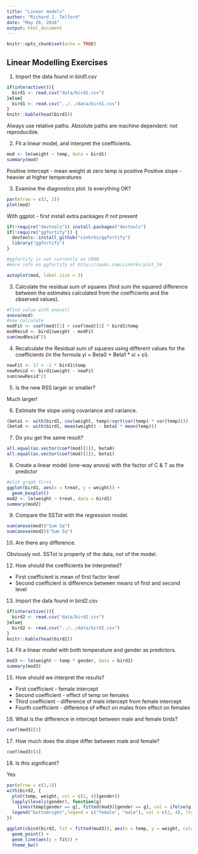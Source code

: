 ```yaml
---
title: "Linear models"
author: "Richard J. Telford"
date: "May 26, 2016"
output: html_document
---
```


```r
knitr::opts_chunk$set(echo = TRUE)
```

## Linear Modelling Exercises

1. Import the data found in bird1.csv
```r
if(interactive()){
  bird1 <- read.csv("data/bird1.csv")
}else{
  bird1 <- read.csv("../../data/bird1.csv")
}
knitr::kable(head(bird1))
```

Always use relative paths. Absolute paths are machine dependent: not reproducible.

2. Fit a linear model, and interpret the coefficients.
```r
mod <- lm(weight ~ temp, data = bird1)
summary(mod)
```
Positive intercept - mean weight at zero temp is positive
Positive slope - heavier at higher temperatures

3. Examine the diagnostics plot. Is everything OK?
```r
par(mfrow = c(2, 2))
plot(mod)
```

With ggplot - first install extra packages if not present

```r
if(!require("devtools")) install.packages("devtools")
if(!require("ggfortify")) {
  devtools::install_github("sinhrks/ggfortify")
  library("ggfortify")
}

#ggfortify is not currently on CRAN
#more info on ggfortify at http://rpubs.com/sinhrks/plot_lm
```

```r
autoplot(mod, label.size = 3)
```

3. Calculate the residual sum of squares (find sum the squared difference between the estimates calculated from the coefficients and the observed values).
```r
#find value with anova()
anova(mod)
#now calculate
modFit <- coef(mod)[1] + coef(mod)[2] * bird1$temp
modResid <- bird1$weight - modFit
sum(modResid^2)
```

4. Recalculate the Residual sum of squares using different values for the coefficients (in the formula yi = Beta0 + Beta1 * xi + εi).
```r
newFit <- 17 + -1 * bird1$temp
newResid <- bird1$weight - newFit
sum(newResid^2)
```

5. Is the new RSS larger or smaller?

Much larger!

6. Estimate the slope using covariance and variance.
```r
(beta1 <- with(bird1, cov(weight, temp)/sqrt(var(temp) * var(temp))))
(beta0 <- with(bird1, mean(weight) - beta1 * mean(temp)))
```

7. Do you get the same result?
```r
all.equal(as.vector(coef(mod)[1]), beta0)
all.equal(as.vector(coef(mod)[2]), beta1)
```

8. Create a linear model (one-way anova) with the factor of C & T as the predictor
```r
#plot graph first
ggplot(bird1, aes(x = treat, y = weight)) +
  geom_boxplot()
mod2 <- lm(weight ~ treat, data = bird1)
summary(mod2)
```

9. Compare the SSTot with the regression model.
```r
sum(anova(mod)$"Sum Sq")
sum(anova(mod2)$"Sum Sq")

```

10. Are there any difference.

Obviously not. SSTot is property of the data, not of the model.

12. How should the coefficients be interpreted?

 - First coefficient is mean of first factor level
 - Second coefficient is difference between means of first and second level

13. Import the data found in bird2.csv
```r
if(interactive()){
  bird2 <- read.csv("data/bird2.csv")
}else{
  bird2 <- read.csv("../../data/bird2.csv")
}
knitr::kable(head(bird2))
```

14. Fit a linear model with both temperature and gender as predictors.
```r
mod3 <- lm(weight ~ temp * gender, data = bird2)
summary(mod3)
```

15. How should we interpret the results?

 - First coefficient - female intercept 
 - Second coefficient - effect of temp on females
 - Third coefficient - difference of male intercept from female intercept
 - Fourth coefficient - difference of effect on males from effect on females

16. What is the difference in intercept between male and female birds?
```r
coef(mod3)[3]
```


17. How much does the slope differ between male and female?
```r
coef(mod3)[4]
```

18. Is this significant?

Yes

```r
par(mfrow = c(1,1))
with(bird2, {
  plot(temp, weight, col = c(2, 4)[gender])
  lapply(levels(gender), function(g)
    lines(temp[gender == g], fitted(mod3)[gender == g], col = ifelse(g == "female", 2, 4)))
  legend("bottomright",legend = c("female", "male"), col = c(2, 4), lty = 1, pch = 1)
})

ggplot(cbind(bird2, fit = fitted(mod3)), aes(x = temp, y = weight, colour = gender)) +
  geom_point() +
  geom_line(aes(y = fit)) +
  theme_bw()
```
